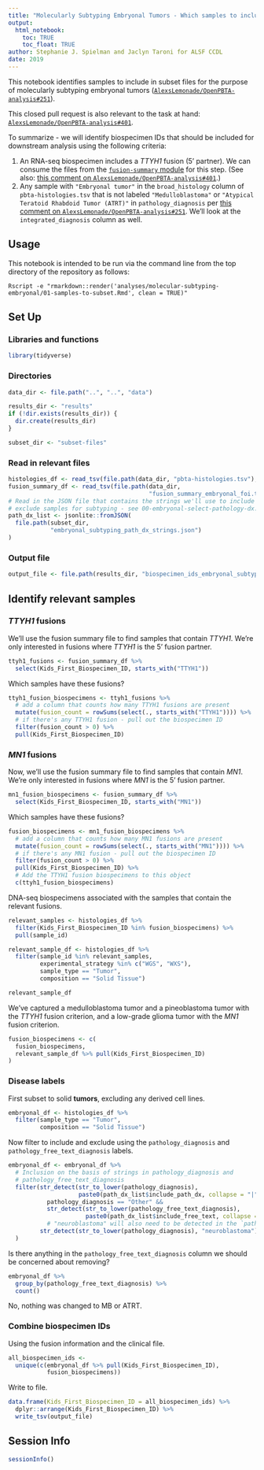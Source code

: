 ```yaml
---
title: "Molecularly Subtyping Embryonal Tumors - Which samples to include?"
output: 
  html_notebook:
    toc: TRUE
    toc_float: TRUE
author: Stephanie J. Spielman and Jaclyn Taroni for ALSF CCDL
date: 2019
---
```


This notebook identifies samples to include in subset files for the purpose of molecularly subtyping embryonal tumors ([`AlexsLemonade/OpenPBTA-analysis#251`](https://github.com/AlexsLemonade/OpenPBTA-analysis/issues/251)).

This closed pull request is also relevant to the task at hand: [`AlexsLemonade/OpenPBTA-analysis#401`](https://github.com/AlexsLemonade/OpenPBTA-analysis/pull/401).

To summarize - we will identify biospecimen IDs that should be included for downstream analysis using the following criteria:

1. An RNA-seq biospecimen includes a _TTYH1_ fusion (5' partner).
   We can consume the files from the [`fusion-summary` module](../fusion-summary/) for this step.
   (See also: [this comment on `AlexsLemonade/OpenPBTA-analysis#401`](https://github.com/AlexsLemonade/OpenPBTA-analysis/pull/401#issuecomment-573669727).)
2. Any sample with `"Embryonal tumor"` in the `broad_histology` column of `pbta-histologies.tsv` that is not labeled `"Medulloblastoma"` or `"Atypical Teratoid Rhabdoid Tumor (ATRT)"` in `pathology_diagnosis` per [this comment on `AlexsLemonade/OpenPBTA-analysis#251`](https://github.com/AlexsLemonade/OpenPBTA-analysis/issues/251#issuecomment-568220913).
   We'll look at the `integrated_diagnosis` column as well.

## Usage

This notebook is intended to be run via the command line from the top directory
of the repository as follows:

```
Rscript -e "rmarkdown::render('analyses/molecular-subtyping-embryonal/01-samples-to-subset.Rmd', clean = TRUE)"
```

## Set Up

### Libraries and functions

```r
library(tidyverse)
```

### Directories

```r
data_dir <- file.path("..", "..", "data")

results_dir <- "results"
if (!dir.exists(results_dir)) {
  dir.create(results_dir)
}

subset_dir <- "subset-files"
```

### Read in relevant files

```r
histologies_df <- read_tsv(file.path(data_dir, "pbta-histologies.tsv"), guess_max = 10000)
fusion_summary_df <- read_tsv(file.path(data_dir,
                                        "fusion_summary_embryonal_foi.tsv"))
# Read in the JSON file that contains the strings we'll use to include or
# exclude samples for subtyping - see 00-embryonal-select-pathology-dx.Rmd
path_dx_list <- jsonlite::fromJSON(
  file.path(subset_dir, 
            "embryonal_subtyping_path_dx_strings.json")
)
```

### Output file

```r
output_file <- file.path(results_dir, "biospecimen_ids_embryonal_subtyping.tsv")
```

## Identify relevant samples

### _TTYH1_ fusions

We'll use the fusion summary file to find samples that contain _TTYH1_.
We're only interested in fusions where _TTYH1_ is the 5' fusion partner.

```r
ttyh1_fusions <- fusion_summary_df %>%
  select(Kids_First_Biospecimen_ID, starts_with("TTYH1"))
```

Which samples have these fusions?

```r
ttyh1_fusion_biospecimens <- ttyh1_fusions %>%
  # add a column that counts how many TTYH1 fusions are present
  mutate(fusion_count = rowSums(select(., starts_with("TTYH1")))) %>%
  # if there's any TTYH1 fusion - pull out the biospecimen ID
  filter(fusion_count > 0) %>%
  pull(Kids_First_Biospecimen_ID)
```

### _MN1_ fusions

Now, we'll use the fusion summary file to find samples that contain _MN1_.
We're only interested in fusions where _MN1_ is the 5' fusion partner.

```r
mn1_fusion_biospecimens <- fusion_summary_df %>%
  select(Kids_First_Biospecimen_ID, starts_with("MN1"))
```

Which samples have these fusions?

```r
fusion_biospecimens <- mn1_fusion_biospecimens %>%
  # add a column that counts how many MN1 fusions are present
  mutate(fusion_count = rowSums(select(., starts_with("MN1")))) %>%
  # if there's any MN1 fusion - pull out the biospecimen ID
  filter(fusion_count > 0) %>%
  pull(Kids_First_Biospecimen_ID) %>%
  # Add the TTYH1 fusion biospecimens to this object
  c(ttyh1_fusion_biospecimens)
```

DNA-seq biospecimens associated with the samples that contain the relevant fusions.

```r
relevant_samples <- histologies_df %>%
  filter(Kids_First_Biospecimen_ID %in% fusion_biospecimens) %>%
  pull(sample_id)

relevant_sample_df <- histologies_df %>%
  filter(sample_id %in% relevant_samples,
         experimental_strategy %in% c("WGS", "WXS"),
         sample_type == "Tumor",
         composition == "Solid Tissue")

relevant_sample_df
```

We've captured a medulloblastoma tumor and a pineoblastoma tumor with the _TTYH1_ fusion criterion, and a low-grade glioma tumor with the _MN1_ fusion criterion.

```r
fusion_biospecimens <- c(
  fusion_biospecimens,
  relevant_sample_df %>% pull(Kids_First_Biospecimen_ID)
)
```

### Disease labels

First subset to solid **tumors**, excluding any derived cell lines.

```r
embryonal_df <- histologies_df %>%
  filter(sample_type == "Tumor",
         composition == "Solid Tissue")
```

Now filter to include and exclude using the `pathology_diagnosis` and `pathology_free_text_diagnosis` labels.

```r
embryonal_df <- embryonal_df %>%
  # Inclusion on the basis of strings in pathology_diagnosis and 
  # pathology_free_text_diagnosis
  filter(str_detect(str_to_lower(pathology_diagnosis), 
                    paste0(path_dx_list$include_path_dx, collapse = "|")) |
           pathology_diagnosis == "Other" &&
           str_detect(str_to_lower(pathology_free_text_diagnosis), 
                      paste0(path_dx_list$include_free_text, collapse = "|")) |
           # "neuroblastoma" will also need to be detected in the `pathology_diagnosis` column, but we need to ensure that the `primary_site` != "Other Locations NOS" and the `pathology_free_text_diagnosis` column does note contain "peripheral"
         str_detect(str_to_lower(pathology_diagnosis), "neuroblastoma") & !(str_detect(str_to_lower(primary_site), "other locations nos")) & !(str_detect(str_to_lower(pathology_free_text_diagnosis), "peripheral"))
  )
```

Is there anything in the `pathology_free_text_diagnosis` column we should be concerned about removing?

```r
embryonal_df %>%
  group_by(pathology_free_text_diagnosis) %>%
  count()
```

No, nothing was changed to MB or ATRT.

### Combine biospecimen IDs

Using the fusion information and the clinical file.

```r
all_biospecimen_ids <- 
  unique(c(embryonal_df %>% pull(Kids_First_Biospecimen_ID),
           fusion_biospecimens))
```

Write to file.

```r
data.frame(Kids_First_Biospecimen_ID = all_biospecimen_ids) %>%
  dplyr::arrange(Kids_First_Biospecimen_ID) %>%
  write_tsv(output_file)
```

## Session Info

```r
sessionInfo()
```


